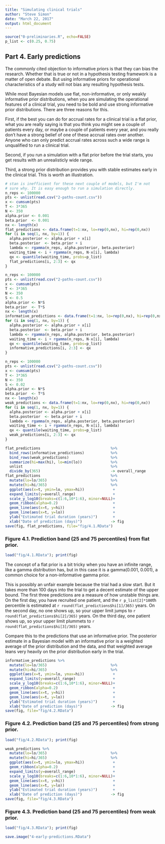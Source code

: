 ```yaml
---
title: "Simulating clinical trials"
author: "Steve Simon"
date: "March 22, 2017"
output: html_document
---
```


```r
source("0-preliminaries.R", echo=FALSE)
p_list <- c(0.25, 0.75)
```

## Part 4. Early predictions

The commonly cited objection to informative priors is that they can bias the research. Whether that is true or not in a hypothesis testing framework is a matter of open debate. But using informative priors for operational characteristics of a study will not bias any resulting hypothesis tests.

While most Bayesian models use flat, non-informative, or only weakly informative prior distributions, when you are simulating the operational features of a clinical trial, you need to be bold and use strong informative prior distributions. There are three reasons for this.

First, if the best you can do for accrual rates for a clinical trial is a flat prior, what you are really saying is that you think you might see a couple of patients every day, or maybe a couple of patients every year, and you really don't have a strong belief of one of these accrual rates over another. Anyone who can only predict accrual rates across such a wide range is unqualified to run a clinical trial.

Second, if you run a simulation with a flat prior before the trial starts, you get results with an unrealisticly wide range.

Third, a strong prior distribution provides you with stable estimates early in the clinical trial. This is worth an illustration.

```r
# stan is inefficient for these next couple of models, but I'm not
# sure why. It is easy enough to run a simulation directly.
n_reps <- 100000
pts <- unlist(read.csv("2-paths-count.csv"))
x <- cumsum(pts)
T <- 3*365
N <- 350
alpha.prior <- 0.001
beta.prior  <- 0.001
nx <- length(x)
flat_predictions <- data.frame(t=1:nx, lo=rep(0,nx), hi=rep(0,nx))
for (i in seq(1, nx, by=1)) {
  alpha.posterior <- alpha.prior + x[i]
  beta.posterior  <- beta.prior + i
  lambda <- rgamma(n_reps, alpha.posterior, beta.posterior)
  waiting_time <- i + rgamma(n_reps, N-x[i], lambda)
  qx <- quantile(waiting_time, probs=p_list)
  flat_predictions[i, 2:3] <- qx
}
```

```r
n_reps <- 100000
pts <- unlist(read.csv("2-paths-count.csv"))
x <- cumsum(pts)
T <- 3*365
N <- 350
S <- 0.5
alpha.prior <- N*S
beta.prior  <- T*S
nx <- length(x)
informative_predictions <- data.frame(t=1:nx, lo=rep(0,nx), hi=rep(0,nx))
for (i in seq(1, nx, by=1)) {
  alpha.posterior <- alpha.prior + x[i]
  beta.posterior  <- beta.prior + i
  lambda <- rgamma(n_reps, alpha.posterior, beta.posterior)
  waiting_time <- i + rgamma(n_reps, N-x[i], lambda)
  qx <- quantile(waiting_time, probs=p_list)
  informative_predictions[i, 2:3] <- qx
}
```

```r
n_reps <- 100000
pts <- unlist(read.csv("2-paths-count.csv"))
x <- cumsum(pts)
T <- 3*365
N <- 350
S <- 0.02
alpha.prior <- N*S
beta.prior  <- T*S
nx <- length(x)
weak_predictions <- data.frame(t=1:nx, lo=rep(0,nx), hi=rep(0,nx))
for (i in seq(1, nx, by=1)) {
  alpha.posterior <- alpha.prior + x[i]
  beta.posterior  <- beta.prior + i
  lambda <- rgamma(n_reps, alpha.posterior, beta.posterior)
  waiting_time <- i + rgamma(n_reps, N-x[i], lambda)
  qx <- quantile(waiting_time, probs=p_list)
  weak_predictions[i, 2:3] <- qx
}
```

```r
flat_predictions                                %>%
  bind_rows(informative_predictions)            %>%
  bind_rows(weak_predictions)                   %>%
  summarize(hi=max(hi), lo=min(lo))             %>%
  unlist                                        %>%
  divide_by(365)                                -> overall_range
flat_predictions                                %>%
  mutate(lo=lo/365)                             %>%
  mutate(hi=hi/365)                             %>%
  ggplot(aes(x=t, ymin=lo, ymax=hi))             + 
  expand_limits(y=overall_range)                 +
  scale_y_log10(breaks=c(1:6,10*1:6), minor=NULL)+
  geom_ribbon(alpha=0.2)                         +
  geom_line(aes(x=t, y=hi))                      +
  geom_line(aes(x=t, y=lo))                      +
  ylab("Estimated trial duration (years)")       +
  xlab("Date of prediction (days)")             -> fig
save(fig, flat_predictions, file="fig/4.1.RData")
```

### Figure 4.1. Prediction band (25 and 75 percentiles) from flat prior.

```r
load("fig/4.1.RData"); print(fig)
```

The concept of a flat prior is a bit tricky when you have an infinite range, like a gamma distribution has, but in this case it is a gamma(0.001, 0.001), a common choice for a non-informative gamma prior.

This is possibly an unfair example because the trial had a slow start. But it takes more than 100 days into the trial to get a decent estimate of the upper bound. The first three predictions are a measure of how unstable things are. On the first day, you have recruited one patient, and the `r p_list[2]*100`th percentile is estimated at `r round(flat_predictions$hi[1]/365)` years. On the second day, no one shows up, so your upper limit jumps to `r round(flat_predictions$hi[2]/365)` years. On the third day, one patient shows up, so your upper limit plummets to `r round(flat_predictions$hi[3]/365)` years.

Compare this to the predictions that use an informative prior. The posterior estimate in a Bayesian model with an informative prior is a weighted average of the prior distribution and the data, and that weighted average leans very heavily on the prior distribution early in the trial.

```r
informative_predictions %>%
  mutate(lo=lo/365)                             %>%
  mutate(hi=hi/365)                             %>%
  ggplot(aes(x=t, ymin=lo, ymax=hi))             +
  expand_limits(y=overall_range)                 +
  scale_y_log10(breaks=c(1:6,10*1:6), minor=NULL)+
  geom_ribbon(alpha=0.2)                         +
  geom_line(aes(x=t, y=hi))                      +
  geom_line(aes(x=t, y=lo))                      +
  ylab("Estimated trial duration (years)")       +
  xlab("Date of prediction (days)")             -> fig
save(fig, file="fig/4.2.RData")
```

### Figure 4.2. Prediction band (25 and 75 percentiles) from strong prior.

```r
load("fig/4.2.RData"); print(fig)
```

```r
weak_predictions %>%
  mutate(lo=lo/365)                             %>%
  mutate(hi=hi/365)                             %>%
  ggplot(aes(x=t, ymin=lo, ymax=hi))             +
  geom_ribbon(alpha=0.2)                         +
  expand_limits(y=overall_range)                 +
  scale_y_log10(breaks=c(1:6,10*1:6), minor=NULL)+
  geom_line(aes(x=t, y=hi))                      +
  geom_line(aes(x=t, y=lo))                      +
  ylab("Estimated trial duration (years)")       +
  xlab("Date of prediction (days)")             -> fig
save(fig, file="fig/4.3.RData")
```

### Figure 4.3. Prediction band (25 and 75 percentiles) from weak prior.

```r
load("fig/4.3.RData"); print(fig)
```

```r
save.image("4-early-predictions.RData")
```




